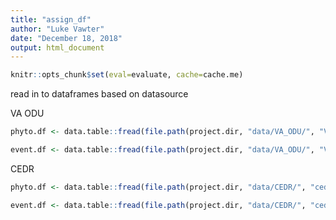```yaml
---
title: "assign_df"
author: "Luke Vawter"
date: "December 18, 2018"
output: html_document
---
```


```r
knitr::opts_chunk$set(eval=evaluate, cache=cache.me)
```

read in to dataframes based on datasource

VA ODU
```r
phyto.df <- data.table::fread(file.path(project.dir, "data/VA_ODU/", "VA_ODU_phyto_taxa.csv")) %>% clean_up() %>% mutate(sampledate=as.Date(sampledate))

event.df <- data.table::fread(file.path(project.dir, "data/VA_ODU/", "VA_ODU_phyto_event.csv")) %>% clean_up() %>% mutate(sampledate=as.Date(sampledate))
```

CEDR
```r
phyto.df <- data.table::fread(file.path(project.dir, "data/CEDR/", "cedr_phyto_taxa.csv")) %>% clean_up() %>% mutate(sampledate=as.Date(sampledate))

event.df <- data.table::fread(file.path(project.dir, "data/CEDR/", "cedr_phyto_event.csv")) %>% clean_up() %>% mutate(sampledate=as.Date(sampledate))

```

